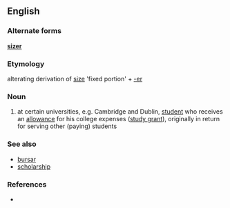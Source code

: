 ==English==

===Alternate forms===
'''[[sizer]]'''

===Etymology===
alterating derivation of [[size]] 'fixed portion' + [[-er]]
 
===Noun===
{{en-noun}}

# at certain universities, e.g. Cambridge and Dublin, [[student]] who receives an [[allowance]] for his college expenses ([[study grant]]), originally in return for serving other (paying) students 

===See also===
* [[bursar]]
* [[scholarship]]

===References===
* {{R:Websters}}